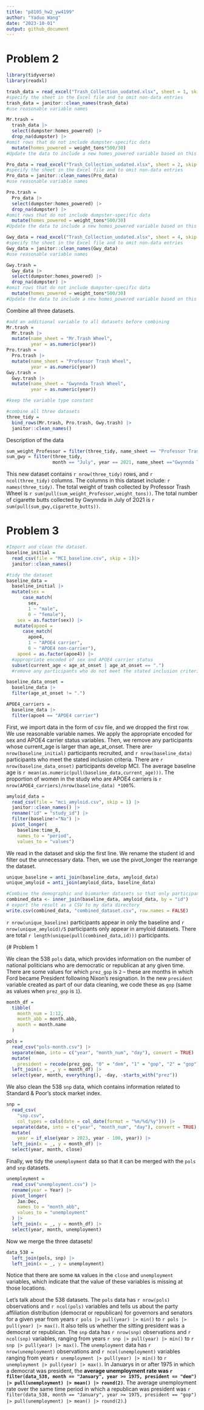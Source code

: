 ```yaml
---
title: "p8105_hw2_yw4199"
author: "Yaduo Wang"
date: "2023-10-01"
output: github_document
---
```


# Problem 2

```r
library(tidyverse)
library(readxl)
```

```r
trash_data = read_excel("Trash_Collection_uodated.xlsx", sheet = 1, skip = 1)
#specify the sheet in the Excel file and to omit non-data entries
trash_data = janitor::clean_names(trash_data)
#use reasonable variable names

Mr.trash = 
  trash_data |> 
  select(dumpster:homes_powered) |> 
  drop_na(dumpster) |> 
#omit rows that do not include dumpster-specific data
  mutate(homes_powered = weight_tons*500/30)
#Update the data to include a new homes_powered variable based on this calculation.

```

```r
Pro_data = read_excel("Trash_Collection_uodated.xlsx", sheet = 2, skip = 1)
#specify the sheet in the Excel file and to omit non-data entries
Pro_data = janitor::clean_names(Pro_data)
#use reasonable variable names

Pro.trash = 
  Pro_data |> 
  select(dumpster:homes_powered) |> 
  drop_na(dumpster) |> 
#omit rows that do not include dumpster-specific data
  mutate(homes_powered = weight_tons*500/30)
#Update the data to include a new homes_powered variable based on this calculation.
```

```r
Gwy_data = read_excel("Trash_Collection_uodated.xlsx", sheet = 4, skip = 1)
#specify the sheet in the Excel file and to omit non-data entries
Gwy_data = janitor::clean_names(Gwy_data)
#use reasonable variable names

Gwy.trash = 
  Gwy_data |> 
  select(dumpster:homes_powered) |> 
  drop_na(dumpster) |> 
#omit rows that do not include dumpster-specific data
  mutate(homes_powered = weight_tons*500/30)
#Update the data to include a new homes_powered variable based on this calculation.
```

Combine all three datasets.
```r
#add an additional variable to all datasets before combining
Mr.trash = 
  Mr.trash |> 
  mutate(name_sheet = "Mr.Trash Wheel",
         year = as.numeric(year))
Pro.trash = 
  Pro.trash |> 
  mutate(name_sheet = "Professor Trash Wheel",
         year = as.numeric(year)) 
Gwy.trash = 
  Gwy.trash |> 
  mutate(name_sheet = "Gwynnda Trash Wheel",
         year = as.numeric(year)) 

#keep the variable type constant

```

```r
#combine all three datasets
three_tidy = 
  bind_rows(Mr.trash, Pro.trash, Gwy.trash) |>
  janitor::clean_names()
```

Description of the data

```r
sum_weight_Professor = filter(three_tidy, name_sheet == "Professor Trash Wheel")
sum_gwy = filter(three_tidy, 
                 month == "July", year == 2021, name_sheet =="Gwynnda Trash Wheel")
```


This new dataset contains `r nrow(three_tidy)` rows, and `r ncol(three_tidy)` columns. The columns in this dataset include: `r names(three_tidy)`. The total weight of trash collected by Professor Trash Wheel is `r sum(pull(sum_weight_Professor,weight_tons))`. The total number of cigarette butts collected by Gwynnda in July of 2021 is `r sum(pull(sum_gwy,cigarette_butts))`.


# Problem 3
```r
#Import and clean the dataset. 
baseline_initial = 
  read_csv(file = "MCI_baseline.csv", skip = 1)|>
  janitor::clean_names()

#tidy the dataset
baseline_data = 
  baseline_initial |> 
  mutate(sex = 
      case_match(
        sex, 
        1 ~ "male", 
        0 ~ "female"),
    sex = as.factor(sex)) |> 
   mutate(apoe4 = 
      case_match(
        apoe4, 
        1 ~ "APOE4 carrier", 
        0 ~ "APOE4 non-carrier"),
    apoe4 = as.factor(apoe4)) |> 
  #appropriate encoded of sex and APOE4 carrier status
  subset(current_age < age_at_onset | age_at_onset == ".") 
  #remove any participants who do not meet the stated inclusion criteria

baseline_data_onset = 
  baseline_data |> 
  filter(age_at_onset != ".") 
```

```r
APOE4_carriers = 
  baseline_data |> 
  filter(apoe4 == "APOE4 carrier") 

```


First, we import data in the form of csv file, and we dropped the first row. We use reasonable variable names. We apply the appropriate encoded for sex and APOE4 carrier status variables. Then, we remove any participants whose current_age is larger than age_at_onset. There are`r nrow(baseline_initial)` participants recruited, and `r nrow(baseline_data)` participants who meet the stated inclusion criteria. There are `r nrow(baseline_data_onset)` participants develop MCI. The average baseline age is `r mean(as.numeric(pull(baseline_data,current_age)))`. The proportion of women in the study who are APOE4 carriers is `r nrow(APOE4_carriers)/nrow(baseline_data) *100`%. 


```r
amyloid_data = 
  read_csv(file = "mci_amyloid.csv", skip = 1) |> 
  janitor::clean_names() |> 
  rename("id" = "study_id") |> 
  filter(baseline!="Na") |> 
  pivot_longer(
    baseline:time_8,
    names_to = "period", 
    values_to = "values") 
```

We read in the dataset and skip the first line. We rename the student id and filter out the unnecessary data. Then, we use the pivot_longer the rearrange the dataset. 

```r
unique_baseline = anti_join(baseline_data, amyloid_data)
unique_amyloid = anti_join(amyloid_data, baseline_data)
```


```r
#Combine the demographic and biomarker datasets so that only participants who appear in both datasets are retained.
combined_data <- inner_join(baseline_data, amyloid_data, by = "id")
# export the result as a CSV to my data directory
write.csv(combined_data, "combined_dataset.csv", row.names = FALSE)

```

`r nrow(unique_baseline)` participants appear in only the baseline and `r nrow(unique_amyloid)/5` participants only appear in amyloid datasets. There are total `r length(unique(pull(combined_data,id)))` participants.


(# Problem 1

We clean the 538 `pols` data, which provides information on the number of national politicians who are democratic or republican at any given time. There are some values for which `prez_gop` is `2` -- these are months in which Ford became President following Nixon's resignation. In the new `president` variable created as part of our data cleaning, we code these as `gop` (same as values when `prez_gop` is `1`).

```r
month_df = 
  tibble(
    month_num = 1:12,
    month_abb = month.abb,
    month = month.name
  )

pols = 
  read_csv("pols-month.csv") |>
  separate(mon, into = c("year", "month_num", "day"), convert = TRUE) |>
  mutate(
    president = recode(prez_gop, "0" = "dem", "1" = "gop", "2" = "gop")) |>
  left_join(x = _, y = month_df) |> 
  select(year, month, everything(), -day, -starts_with("prez")) 
```

We also clean the 538 `snp` data, which contains information related to Standard & Poor’s stock market index.

```r
snp = 
  read_csv(
    "snp.csv",
    col_types = cols(date = col_date(format = "%m/%d/%y"))) |>
  separate(date, into = c("year", "month_num", "day"), convert = TRUE) |>
  mutate(
    year = if_else(year > 2023, year - 100, year)) |> 
  left_join(x = _, y = month_df) |> 
  select(year, month, close) 
```

Finally, we tidy the `unemployment` data so that it can be merged with the `pols` and `snp` datasets.

```r
unemployment = 
  read_csv("unemployment.csv") |>
  rename(year = Year) |>
  pivot_longer(
    Jan:Dec, 
    names_to = "month_abb",
    values_to = "unemployment"
  ) |> 
  left_join(x = _, y = month_df) |> 
  select(year, month, unemployment)
```

Now we merge the three datasets!

```r
data_538 = 
  left_join(pols, snp) |>
  left_join(x = _, y = unemployment)

```

Notice that there are some `NA` values in the `close` and `unemployment` variables, which indicate that the value of these variables is missing at those locations.

Let's talk about the 538 datasets. The `pols` data has `r nrow(pols)` observations and `r ncol(pols)` variables and tells us about the party affiliation distribution (democrat or republican) for governors and senators for a given year from years `r pols |> pull(year) |> min()` to `r pols |> pull(year) |> max()`. It also tells us whether the sitting president was a democrat or republican. The `snp` data has `r nrow(snp)` observations and `r ncol(snp)` variables, ranging from years `r snp |> pull(year) |> min()` to `r snp |> pull(year) |> max()`. The `unemployment` data has `r nrow(unemployment)` observations and `r ncol(unemployment)` variables ranging from years `r unemployment |> pull(year) |> min()` to `r unemployment |> pull(year) |> max()`. In Januarys in or after 1975 in which a democrat was president, the **average unemployment rate was `r filter(data_538, month == "January", year >= 1975, president == "dem") |> pull(unemployment) |> mean() |> round(2)`**.  The average unemployment rate over the same time period in which a republican was president was `r filter(data_538, month == "January", year >= 1975, president == "gop") |> pull(unemployment) |> mean() |> round(2)`.)

